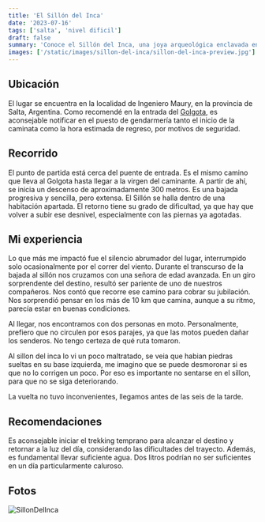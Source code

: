 ```yaml
---
title: 'El Sillón del Inca'
date: '2023-07-16'
tags: ['salta', 'nivel dificil']
draft: false
summary: 'Conoce el Sillón del Inca, una joya arqueológica enclavada en los valles de Salta.'
images: ['/static/images/sillon-del-inca/sillon-del-inca-preview.jpg']
---
```


## Ubicación

El lugar se encuentra en la localidad de Ingeniero Maury, en la provincia de Salta, Argentina. Como recomendé en la entrada del [Golgota](/blog/golgota), es aconsejable notificar en el puesto de gendarmería tanto el inicio de la caminata como la hora estimada de regreso, por motivos de seguridad.

## Recorrido

El punto de partida está cerca del puente de entrada. Es el mismo camino que lleva al Golgota hasta llegar a la virgen del caminante. A partir de ahí, se inicia un descenso de aproximadamente 300 metros. Es una bajada progresiva y sencilla, pero extensa. El Sillón se halla dentro de una habitación apartada. El retorno tiene su grado de dificultad, ya que hay que volver a subir ese desnivel, especialmente con las piernas ya agotadas.

## Mi experiencia

Lo que más me impactó fue el silencio abrumador del lugar, interrumpido solo ocasionalmente por el correr del viento. Durante el transcurso de la bajada al sillón nos cruzamos con una señora de edad avanzada. En un giro sorprendente del destino, resultó ser pariente de uno de nuestros compañeros. Nos contó que recorre ese camino para cobrar su jubilación. Nos sorprendió pensar en los más de 10 km que camina, aunque a su ritmo, parecía estar en buenas condiciones.


Al llegar, nos encontramos con dos personas en moto. Personalmente, prefiero que no circulen por esos parajes, ya que las motos pueden dañar los senderos. No tengo certeza de qué ruta tomaron.

Al sillon del inca lo vi un poco maltratado, se veia que habian piedras sueltas en su base izquierda, me imagino que se puede desmoronar si es que no lo corrigen un poco. Por eso es importante no sentarse en el sillon, para que no se siga deteriorando.

La vuelta no tuvo inconvenientes, llegamos antes de las seis de la tarde.

## Recomendaciones

Es aconsejable iniciar el trekking temprano para alcanzar el destino y retornar a la luz del día, considerando las dificultades del trayecto. Además, es fundamental llevar suficiente agua. Dos litros podrían no ser suficientes en un día particularmente caluroso.

## Fotos

![SillonDelInca](/static/images/sillon-del-inca/sillon-del-inca.jpg)
